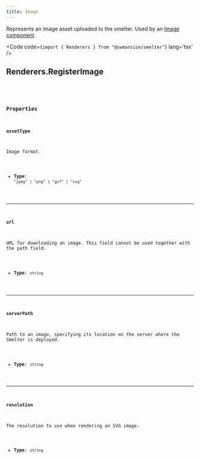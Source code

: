 ```yaml
---
title: Image
---
```


Represents an image asset uploaded to the smelter. Used by an [Image component](/ts-sdk/components/image).

<Code code={`import { Renderers } from "@swmansion/smelter"`} lang='tsx' />

## Renderers.RegisterImage

<CollapsibleDetails summaryTitle='Type definitions' open>
<Code code={`
type RegisterImage =
    | { assetType: "png"; url?: string; serverPath?: string; }
    | { assetType: "jpeg"; url?: string; serverPath?: string; }
    | { assetType: "gif"; url?: string; serverPath?: string; }
    | { 
        assetType: "svg";
        url?: string;
        serverPath?: string;
        resolution?: {
          width: u32,
          height: u32,
        };
      }
`} lang='tsx' />
</CollapsibleDetails>

### Properties

#### assetType
Image format.

- **Type**: `"jpeg" | "png" | "gif" | "svg"`

---

#### url
URL for downloading an image. This field cannot be used together with the path field.

- **Type**: `string`

---

#### serverPath
Path to an image, specifying its location on the server where the Smelter is deployed.

- **Type**: `string`

---

#### resolution
The resolution to use when rendering an SVG image.

- **Type**: `string`
